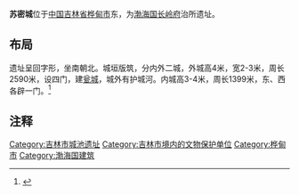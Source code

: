 {{文物保护单位
| 级别 = 全国
| 名称 = 苏密城
| 编号 = 6-54
| 分类 = 古遗址
| 时代 = [[唐朝|唐]]
| 所在 = [[吉林省|吉林省]][[桦甸市|桦甸市]]
| 登录 = 2006年
| Cat = 吉林全国重点文物保护单位
}}
'''苏密城'''位于[[中国|中国]][[吉林省|吉林省]][[桦甸市|桦甸市]]东，为[[渤海国|渤海国]][[长岭府|长岭府]]治所遗址。

==布局==
遗址呈回字形，坐南朝北。城垣版筑，分内外二城，外城高4米，宽2-3米，周长2590米，设四门，建[[瓮城|瓮城]]，城外有护城河。内城高3-4米，周长1399米，东、西各辟一门。<ref>{{cite web|author=黑龙江文物丛刊|title=桦甸苏密城考|url=http://www.cnki.net/KCMS/detail/detail.aspx?QueryID=50&CurRec=1&recid=&filename=BJWW198302009&dbname=CJFD7984&dbcode=CJFQ&pr=&urlid=&yx=&v=MDkzMTQ5RmJZUjhlWDFMdXhZUzdEaDFUM3FUcldNMUZyQ1VSTDZmYitab0ZDamtVcnZMSnlmY2ViS3hGdExNclk=|accessdate=1983年02期}}{{dead link|date=2018年4月 |bot=InternetArchiveBot |fix-attempted=yes }}</ref>

==注释==
{{Reflist}}
{{全国重点文物保护单位小作品}}
{{吉林全国重点文物保护单位}}
{{DEFAULTSORT:S}}
[[Category:吉林市城池遗址|Category:吉林市城池遗址]]
[[Category:吉林市境内的文物保护单位|Category:吉林市境内的文物保护单位]]
[[Category:桦甸市|Category:桦甸市]]
[[Category:渤海国建筑|Category:渤海国建筑]]